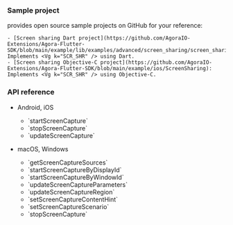 <PlatformWrapper platform="flutter">

### Sample project

<Vg k="COMPANY" /> provides open source sample projects on GitHub for your reference:

    - [Screen sharing Dart project](https://github.com/AgoraIO-Extensions/Agora-Flutter-SDK/blob/main/example/lib/examples/advanced/screen_sharing/screen_sharing.dart): Implements <Vg k="SCR_SHR" /> using Dart.
    - [Screen sharing Objective-C project](https://github.com/AgoraIO-Extensions/Agora-Flutter-SDK/blob/main/example/ios/ScreenSharing): Implements <Vg k="SCR_SHR" /> using Objective-C.

### API reference

- Android, iOS
    - <Link to="{{global.API_REF_FLUTTER_ROOT}}/class_irtcengine.html#api_irtcengine_startscreencapture">`startScreenCapture`</Link>
    - <Link to="{{global.API_REF_FLUTTER_ROOT}}/class_irtcengine.html#api_irtcengine_stopscreencapture">`stopScreenCapture`</Link>
    - <Link to="{{global.API_REF_FLUTTER_ROOT}}/class_irtcengine.html#api_irtcengine_updatescreencapture">`updateScreenCapture`</Link>

- macOS, Windows
    - <Link to="{{global.API_REF_FLUTTER_ROOT}}/class_irtcengine.html#api_irtcengine_getscreencapturesources">`getScreenCaptureSources`</Link>
    - <Link to="{{global.API_REF_FLUTTER_ROOT}}/class_irtcengine.html#api_irtcengine_startscreencapturebydisplayid">`startScreenCaptureByDisplayId`</Link>
    - <Link to="{{global.API_REF_FLUTTER_ROOT}}/class_irtcengine.html#api_irtcengine_startscreencapturebywindowid">`startScreenCaptureByWindowId`</Link>
    - <Link to="{{global.API_REF_FLUTTER_ROOT}}/class_irtcengine.html#api_irtcengine_updatescreencaptureparameters">`updateScreenCaptureParameters`</Link>
    - <Link to="{{global.API_REF_FLUTTER_ROOT}}/class_irtcengine.html#api_irtcengine_updatescreencaptureregion">`updateScreenCaptureRegion`</Link>
    - <Link to="{{global.API_REF_FLUTTER_ROOT}}/class_irtcengine.html#api_irtcengine_setscreencapturecontenthint">`setScreenCaptureContentHint`</Link>
    - <Link to="{{global.API_REF_FLUTTER_ROOT}}/class_irtcengine.html#api_irtcengine_setscreencapturescenario">`setScreenCaptureScenario`</Link>
    - <Link to="{{global.API_REF_FLUTTER_ROOT}}/class_irtcengine.html#api_irtcengine_stopscreencapture">`stopScreenCapture`</Link>

</PlatformWrapper>